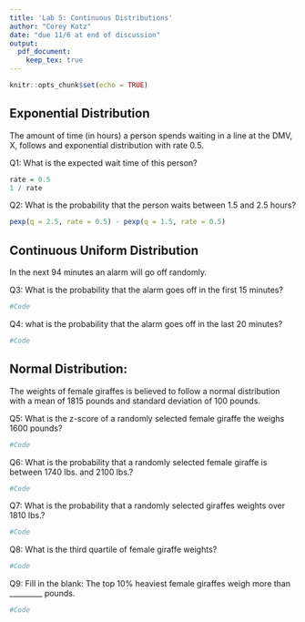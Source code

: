 ```yaml
---
title: 'Lab 5: Continuous Distributions'
author: "Corey Katz"
date: "due 11/6 at end of discussion"
output: 
  pdf_document:
    keep_tex: true
---
```


```r
knitr::opts_chunk$set(echo = TRUE)
```


## Exponential Distribution
The amount of time (in hours) a person spends waiting in a line at the DMV, X, follows and exponential distribution with rate 0.5. 

Q1: What is the expected wait time of this person?
```r
rate = 0.5
1 / rate
```

Q2: What is the probability that the person waits between 1.5 and 2.5 hours?
```r
pexp(q = 2.5, rate = 0.5) - pexp(q = 1.5, rate = 0.5)
```


\newpage
## Continuous Uniform Distribution
In the next 94 minutes an alarm will go off randomly. 

Q3: What is the probability that the alarm goes off in the first 15 minutes?
```r
#Code
```

Q4: what is the probability that the alarm goes off in the last 20 minutes?
```r
#Code
```

\newpage
## Normal Distribution:
The weights of female giraffes is believed to follow a normal distribution with a mean of 1815 pounds and standard deviation of 100 pounds. 


Q5: What is the z-score of a randomly selected female giraffe the weighs 1600 pounds?
```r
#Code
```


Q6: What is the probability that a randomly selected female giraffe is between 1740 lbs. and 2100 lbs.?
```r
#Code
```


Q7: What is the probability that a randomly selected giraffes weights over 1810 lbs.?

```r
#Code
```


Q8: What is the third quartile of female giraffe weights?
```r
#Code
```


Q9: Fill in the blank: The top 10% heaviest female giraffes weigh more than _________ pounds.
```r
#Code
```


